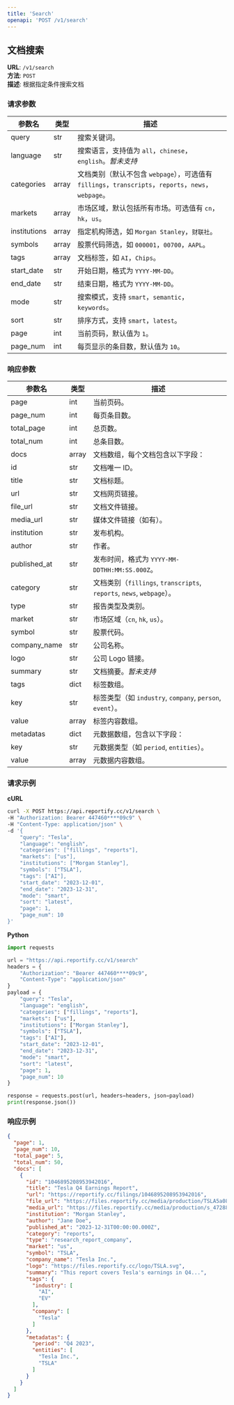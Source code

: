 ```yaml
---
title: 'Search'
openapi: 'POST /v1/search'
---
```


## 文档搜索

**URL**: `/v1/search`  
**方法**: `POST`  
**描述**: 根据指定条件搜索文档

### 请求参数
| 参数名         | 类型   | 描述                                                      |
|----------------|--------|-----------------------------------------------------------|
| query          | str    | 搜索关键词。                                              |
| language       | str    | 搜索语言，支持值为 `all`，`chinese`，`english`。*暂未支持*            |
| categories     | array  | 文档类别（默认不包含 `webpage`），可选值有 `fillings`，`transcripts`，`reports`，`news`，`webpage`。 |
| markets        | array  | 市场区域，默认包括所有市场。可选值有 `cn`，`hk`，`us`。     |
| institutions   | array  | 指定机构筛选，如 `Morgan Stanley`，`财联社`。                |
| symbols        | array  | 股票代码筛选，如 `000001`，`00700`，`AAPL`。                |
| tags           | array  | 文档标签，如 `AI`，`Chips`。                               |
| start_date     | str    | 开始日期，格式为 `YYYY-MM-DD`。                             |
| end_date       | str    | 结束日期，格式为 `YYYY-MM-DD`。                             |
| mode           | str    | 搜索模式，支持 `smart`，`semantic`，`keywords`。             |
| sort           | str    | 排序方式，支持 `smart`，`latest`。                          |
| page           | int    | 当前页码，默认值为 `1`。                                   |
| page_num       | int    | 每页显示的条目数，默认值为 `10`。                           |

### 响应参数
| 参数名            | 类型    | 描述                                                           |
|----------------|-------|--------------------------------------------------------------|
| page           | int   | 当前页码。                                                        |
| page_num       | int   | 每页条目数。                                                       |
| total_page     | int   | 总页数。                                                         |
| total_num      | int   | 总条目数。                                                        |
| docs           | array | 文档数组，每个文档包含以下字段：                                             |
|   id           | str   | 文档唯一 ID。                                                     |
|   title        | str   | 文档标题。                                                        |
|   url          | str   | 文档网页链接。                                                      |
|   file_url     | str   | 文档文件链接。                                                      |
|   media_url    | str   | 媒体文件链接（如有）。                                                  |
|   institution  | str   | 发布机构。                                                        |
|   author       | str   | 作者。                                                          |
|   published_at | str   | 发布时间，格式为 `YYYY-MM-DDTHH:MM:SS.000Z`。                         |
|   category     | str   | 文档类别（`fillings`, `transcripts`, `reports`, `news`, `webpage`）。 |
|   type         | str   | 报告类型及类别。                                                     |
|   market       | str   | 市场区域（`cn`, `hk`, `us`）。                                      |
|   symbol       | str   | 股票代码。                                                        |
|   company_name | str   | 公司名称。                                                        |
|   logo         | str   | 公司 Logo 链接。                                                  |
|   summary      | str   | 文档摘要。*暂未支持*                                                        |
|   tags         | dict  | 标签数组。                                                        |
|     key        | str   | 标签类型（如 `industry`, `company`, `person`, `event`）。            |
|     value      | array | 标签内容数组。                                                      |
|   metadatas    | dict  | 元数据数组，包含以下字段：                                                |
|     key        | str   | 元数据类型（如 `period`, `entities`）。                               |
|     value      | array | 元数据内容数组。                                                     |

### 请求示例

**cURL**
```bash
curl -X POST https://api.reportify.cc/v1/search \
-H "Authorization: Bearer 447460****09c9" \
-H "Content-Type: application/json" \
-d '{
    "query": "Tesla",
    "language": "english",
    "categories": ["fillings", "reports"],
    "markets": ["us"],
    "institutions": ["Morgan Stanley"],
    "symbols": ["TSLA"],
    "tags": ["AI"],
    "start_date": "2023-12-01",
    "end_date": "2023-12-31",
    "mode": "smart",
    "sort": "latest",
    "page": 1,
    "page_num": 10
}'
```

**Python**
```python
import requests

url = "https://api.reportify.cc/v1/search"
headers = {
    "Authorization": "Bearer 447460****09c9",
    "Content-Type": "application/json"
}
payload = {
    "query": "Tesla",
    "language": "english",
    "categories": ["fillings", "reports"],
    "markets": ["us"],
    "institutions": ["Morgan Stanley"],
    "symbols": ["TSLA"],
    "tags": ["AI"],
    "start_date": "2023-12-01",
    "end_date": "2023-12-31",
    "mode": "smart",
    "sort": "latest",
    "page": 1,
    "page_num": 10
}

response = requests.post(url, headers=headers, json=payload)
print(response.json())
```

### 响应示例
```json
{
  "page": 1,
  "page_num": 10,
  "total_page": 5,
  "total_num": 50,
  "docs": [
    {
      "id": "1046895208953942016",
      "title": "Tesla Q4 Earnings Report",
      "url": "https://reportify.cc/filings/1046895208953942016",
      "file_url": "https://files.reportify.cc/media/production/TSLA5a08ddfbb97bd6486fff7a3875e7fe28_20241024183012.pdf",
      "media_url": "https://files.reportify.cc/media/production/s_4728833_9e25b61b62960211e6040eb2b81b352c.mp3",
      "institution": "Morgan Stanley",
      "author": "Jane Doe",
      "published_at": "2023-12-31T00:00:00.000Z",
      "category": "reports",
      "type": "research_report_company",
      "market": "us",
      "symbol": "TSLA",
      "company_name": "Tesla Inc.",
      "logo": "https://files.reportify.cc/logo/TSLA.svg",
      "summary": "This report covers Tesla's earnings in Q4...",
      "tags": {
        "industry": [
          "AI",
          "EV"
        ],
        "company": [
          "Tesla"
        ]
      },
      "metadatas": {
        "period": "Q4 2023",
        "entities": [
          "Tesla Inc.",
          "TSLA"
        ]
      }
    }
  ]
}
```

